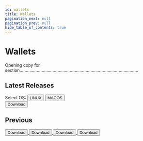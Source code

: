 ```yaml
---
id: wallets
title: Wallets
pagination_next: null
pagination_prev: null
hide_table_of_contents: true
---
```


# Wallets

Opening copy for section.................................................................................................


## Latest Releases

<div class="button-container">
  <span class="select-os-label">Select OS:</span>
  <button class="linux">LINUX</button>
  <button class="macos">MACOS</button>
</div>

<div class="button-container">
  <a href="https://example.com/compiler-download" target="_blank" style={{ textDecoration: 'none' }}>
    <button class="section-button">Download</button>
  </a>
</div>

## Previous

<div class="button-container">
  <a href="https://example.com/compiler-download" target="_blank" style={{ textDecoration: 'none' }}>
    <button class="section-button">Download</button>
  </a>
  <a href="https://example.com/examples-download" target="_blank" style={{ textDecoration: 'none' }}>
    <button class="section-button">Download</button>
  </a>
  <a href="https://example.com/vscode-extension-download" target="_blank" style={{ textDecoration: 'none' }}>
    <button class="section-button">Download</button>
  </a>
  <a href="https://example.com/wallet-download" target="_blank" style={{ textDecoration: 'none' }}>
    <button class="section-button">Download</button>
  </a>
</div>

